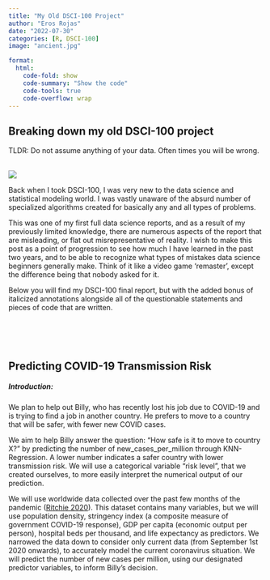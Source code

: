 ```yaml
---
title: "My Old DSCI-100 Project"
author: "Eros Rojas"
date: "2022-07-30"
categories: [R, DSCI-100]
image: "ancient.jpg"

format:
  html:
    code-fold: show
    code-summary: "Show the code"
    code-tools: true
    code-overflow: wrap
---
```


## **Breaking down my old DSCI-100 project**
TLDR: Do not assume anything of your data. Often times you will be wrong.

<br>
![](data-pic.jpg)
<br>

Back when I took DSCI-100, I was very new to the data science and statistical modeling world. I was vastly unaware of the absurd number of specialized algorithms created for basically any and all types of problems. 

This was one of my first full data science reports, and as a result of my previously limited knowledge, there are numerous aspects of the report that are misleading, or flat out misrepresentative of reality. I wish to make this post as a point of progression to see how much I have learned in the past two years, and to be able to recognize what types of mistakes data science beginners generally make. Think of it like a video game 'remaster', except the difference being that nobody asked for it.

Below you will find my DSCI-100 final report, but with the added bonus of italicized annotations alongside all of the questionable statements and pieces of code that are written. 

<br>
<br>
<br>

## **Predicting COVID-19 Transmission Risk**

##### **Introduction:**

We plan to help out Billy, who has recently lost his job due to COVID-19 and is trying to find a job in another country. He prefers to move to a country that will be safer, with fewer new COVID cases. 

We aim to help Billy answer the question: “How safe is it to move to country X?” by predicting the number of new_cases_per_million through KNN-Regression. A lower number indicates a safer country with lower transmission risk. We will use a categorical variable “risk level”, that we created ourselves, to more easily interpret the numerical output of our prediction. 

We will use worldwide data collected over the past few months of the pandemic ([Ritchie 2020](https://ourworldindata.org/coronavirus-source-data)). This dataset contains many variables, but we will use population density, stringency index (a composite measure of government COVID-19 response), GDP per capita (economic output per person), hospital beds per thousand, and life expectancy as predictors. We narrowed the data down to consider only current data (from September 1st 2020 onwards), to accurately model the current coronavirus situation. We will predict the number of new cases per million, using our designated predictor variables, to inform Billy’s decision.

